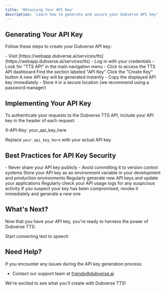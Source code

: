 ```yaml
---
title: 'Obtaining Your API Key'
description: 'Learn how to generate and secure your Dubverse API key'
---
```


## Generating Your API Key

Follow these steps to create your Dubverse API key:

<Steps>
  <Step title="Access Your Dubverse Account">
    - Visit [https://webapp.dubverse.ai/services/tts](https://webapp.dubverse.ai/services/tts)
    - Log in with your credentials
  </Step>
  <Step title="Navigate to the TTS API Section">
    - Look for "TTS API" in the main navigation menu
    - Click to access the TTS API dashboard
  </Step>
  <Step title="Locate the API Key Management Area">
    Find the section labeled "API Key"
  </Step>
  <Step title="Generate Your New API Key">
    Click the "Create Key" button
    A new API key will be generated instantly
  </Step>
  <Step title="Secure Your API Key">
    - Copy the displayed API key immediately
    - Store it in a secure location (we recommend using a password manager)
  </Step>
</Steps>

## Implementing Your API Key

To authenticate your requests to the Dubverse TTS API, include your API key in the header of each request:

X-API-Key: your_api_key_here


Replace `your_api_key_here` with your actual API key.

## Best Practices for API Key Security

<AccordionGroup>
  <Accordion title="Keep It Confidential">
    - Never share your API key publicly
    - Avoid committing it to version control systems
  </Accordion>
  <Accordion title="Use Environment Variables">
    Store your API key as an environment variable in your development and production environments
  </Accordion>
  <Accordion title="Implement Key Rotation">
    Regularly generate new API keys and update your applications
  </Accordion>
  <Accordion title="Monitor Usage">
    Regularly check your API usage logs for any suspicious activity
  </Accordion>
  <Accordion title="Revoke Compromised Keys">
    If you suspect your key has been compromised, revoke it immediately and generate a new one
  </Accordion>
</AccordionGroup>

## What's Next?

Now that you have your API key, you're ready to harness the power of Dubverse TTS:

<Card title="Make Your First API Call" icon="code" href="/first-call">
  Start converting text to speech
</Card>

## Need Help?

If you encounter any issues during the API key generation process:

- Contact our support team at friends@dubverse.ai

We're excited to see what you'll create with Dubverse TTS!
